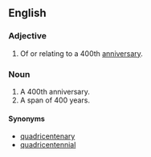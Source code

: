 ==English==

===Adjective===
{{en-adj|-}}

# {{context|rare}} Of or relating to a 400th [[anniversary]].

===Noun===
{{en-noun|quadringentaries}}

# A 400th anniversary.
# A span of 400 years.

====Synonyms====
* [[quadricentenary]]
* [[quadricentennial]]